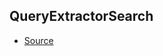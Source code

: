 ## QueryExtractorSearch



- [Source](https://github.com/Androz2091/discord-player/blob/99052a9/packages/discord-player/src/types/types.ts#L202)